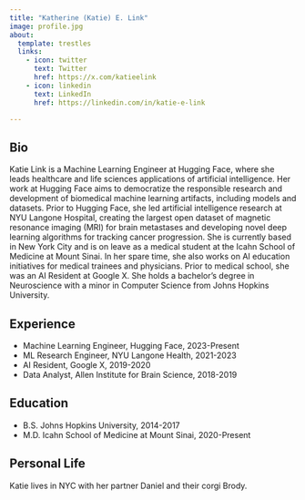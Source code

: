 ```yaml
---
title: "Katherine (Katie) E. Link"
image: profile.jpg
about:
  template: trestles
  links:
    - icon: twitter
      text: Twitter
      href: https://x.com/katieelink
    - icon: linkedin
      text: LinkedIn
      href: https://linkedin.com/in/katie-e-link

---
```

## Bio
Katie Link is a Machine Learning Engineer at Hugging Face, where she leads healthcare and life sciences applications of artificial intelligence. Her work at Hugging Face aims to democratize the responsible research and development of biomedical machine learning artifacts, including models and datasets. Prior to Hugging Face, she led artificial intelligence research at NYU Langone Hospital, creating the largest open dataset of magnetic resonance imaging (MRI) for brain metastases and developing novel deep learning algorithms for tracking cancer progression. She is currently based in New York City and is on leave as a medical student at the Icahn School of Medicine at Mount Sinai. In her spare time, she also works on AI education initiatives for medical trainees and physicians. Prior to medical school, she was an AI Resident at Google X. She holds a bachelor’s degree in Neuroscience with a minor in Computer Science from Johns Hopkins University.

## Experience
* Machine Learning Engineer, Hugging Face, 2023-Present
* ML Research Engineer, NYU Langone Health, 2021-2023
* AI Resident, Google X, 2019-2020
* Data Analyst, Allen Institute for Brain Science, 2018-2019

## Education
* B.S. Johns Hopkins University, 2014-2017
* M.D. Icahn School of Medicine at Mount Sinai, 2020-Present 

## Personal Life
Katie lives in NYC with her partner Daniel and their corgi Brody.